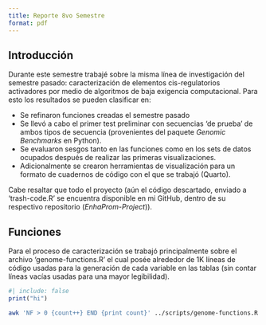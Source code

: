 ```yaml
---
title: Reporte 8vo Semestre
format: pdf
---
```


## Introducción
Durante este semestre trabajé sobre la misma línea de investigación del semestre pasado:
caracterización de elementos cis-regulatorios activadores por medio de algoritmos de baja
exigencia computacional. Para esto los resultados se pueden clasificar en: 

  * Se refinaron funciones creadas el semestre pasado 
  * Se llevó a cabo el primer test preliminar con secuencias 'de prueba' de ambos tipos de
  secuencia (provenientes del paquete *Genomic Benchmarks* en Python).
  * Se evaluaron sesgos tanto en las funciones como en los sets de datos ocupados después 
  de realizar las primeras visualizaciones.
  * Adicionalmente se crearon herramientas de visualización para un formato de cuadernos 
  de código con el que se trabajó (Quarto).

Cabe resaltar que todo el proyecto (aún el código descartado, enviado a 'trash-code.R' se 
encuentra disponible en mi GitHub, dentro de su respectivo repositorio (*EnhaProm-Project*)).

## Funciones
Para el proceso de caracterización se trabajó principalmente sobre el archivo 'genome-functions.R'
el cual posée alrededor de 1K líneas de código usadas para la generación de cada variable en las 
tablas (sin contar líneas vacías usadas para una mayor legibilidad).

```r
#| include: false
print("hi")
```

```bash
awk 'NF > 0 {count++} END {print count}' ../scripts/genome-functions.R
```
